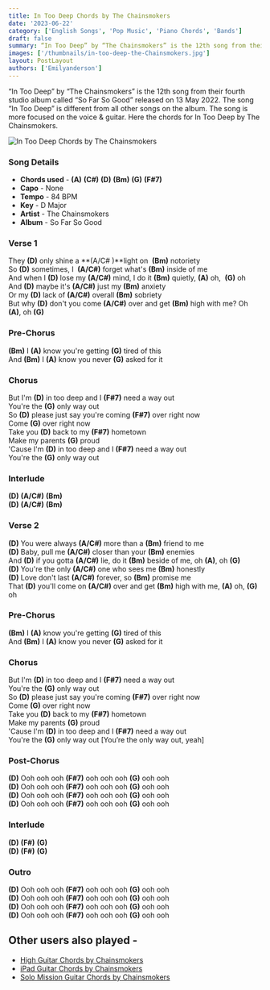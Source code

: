 ```yaml
---
title: In Too Deep Chords by The Chainsmokers
date: '2023-06-22'
category: ['English Songs', 'Pop Music', 'Piano Chords', 'Bands']
draft: false
summary: “In Too Deep” by “The Chainsmokers” is the 12th song from their fourth studio album called “So Far So Good” released on 13 May 2022. The song “In Too Deep” is different from all other songs on the album. The song is more focused on the voice & guitar. Here the chords for In Too Deep by The Chainsmokers.
images: ['/thumbnails/in-too-deep-the-Chainsmokers.jpg']
layout: PostLayout
authors: ['Emilyanderson']
---
```


“In Too Deep” by “The Chainsmokers” is the 12th song from their fourth studio album called “So Far So Good” released on 13 May 2022. The song “In Too Deep” is different from all other songs on the album. The song is more focused on the voice & guitar. Here the chords for In Too Deep by The Chainsmokers.

![In Too Deep Chords by The Chainsmokers](/thumbnails/in-too-deep-the-Chainsmokers.jpg)

### Song Details

- **Chords used** - **(A)** **(C#)** **(D)** **(Bm)** **(G)** **(F#7)**
- **Capo** - None
- **Tempo** - 84 BPM
- **Key** - D Major
- **Artist** - The Chainsmokers
- **Album** - So Far So Good

### Verse 1

They **(D)** only shine a **(A/C# )**light on  **(Bm)** notoriety\
So **(D)** sometimes, I  **(A/C#)** forget what's **(Bm)** inside of me\
And when I **(D)** lose my **(A/C#)** mind, I do it **(Bm)** quietly, **(A)** oh,  **(G)** oh\
And **(D)** maybe it's **(A/C#)** just my **(Bm)** anxiety\
Or my **(D)** lack of **(A/C#)** overall **(Bm)** sobriety\
But why **(D)** don't you come **(A/C#)** over and get **(Bm)** high with me? Oh **(A)**, oh **(G)**

### Pre-Chorus

**(Bm)** I **(A)** know you're getting **(G)** tired of this\
And **(Bm)** I **(A)** know you never **(G)** asked for it

### Chorus

But I'm **(D)** in too deep and I **(F#7)** need a way out\
You're the **(G)** only way out\
So **(D)** please just say you're coming **(F#7)** over right now\
Come **(G)** over right now\
Take you **(D)** back to my **(F#7)** hometown\
Make my parents **(G)** proud\
'Cause I'm **(D)** in too deep and I **(F#7)** need a way out\
You're the **(G)** only way out

### Interlude

**(D)** **(A/C#)** **(Bm)**\
**(D)** **(A/C#)** **(Bm)**

### Verse 2

**(D)** You were always **(A/C#)** morе than a **(Bm)** friend to me\
**(D)** Baby, pull me **(A/C#)** closеr than your **(Bm)** enemies\
And **(D)** if you gotta **(A/C#)** lie, do it **(Bm)** beside of me, oh **(A)**, oh **(G)**\
**(D)** You're the only **(A/C#)** one who sees me **(Bm)** honestly\
**(D)** Love don't last **(A/C#)** forever, so **(Bm)** promise me\
That **(D)** you'll come on **(A/C#)** over and get **(Bm)** high with me, **(A)** oh, **(G)** oh

### Pre-Chorus

**(Bm)** I **(A)** know you're getting **(G)** tired of this\
And **(Bm)** I **(A)** know you never **(G)** asked for it

### Chorus

But I'm **(D)** in too deep and I **(F#7)** need a way out\
You're the **(G)** only way out\
So **(D)** please just say you're coming **(F#7)** over right now\
Come **(G)** over right now\
Take you **(D)** back to my **(F#7)** hometown\
Make my parents **(G)** proud\
'Cause I'm **(D)** in too deep and I **(F#7)** need a way out\
You're the **(G)** only way out \[You’re the only way out, yeah\]

### Post-Chorus

**(D)** Ooh ooh ooh **(F#7)** ooh ooh ooh **(G)** ooh ooh\
**(D)** Ooh ooh ooh **(F#7)** ooh ooh ooh **(G)** ooh ooh\
**(D)** Ooh ooh ooh **(F#7)** ooh ooh ooh **(G)** ooh ooh\
**(D)** Ooh ooh ooh **(F#7)** ooh ooh ooh **(G)** ooh ooh

### Interlude

**(D)** **(F#)** **(G)**\
**(D)** **(F#)** **(G)**

### Outro

**(D)** Ooh ooh ooh **(F#7)** ooh ooh ooh **(G)** ooh ooh\
**(D)** Ooh ooh ooh **(F#7)** ooh ooh ooh **(G)** ooh ooh\
**(D)** Ooh ooh ooh **(F#7)** ooh ooh ooh **(G)** ooh ooh\
**(D)** Ooh ooh ooh **(F#7)** ooh ooh ooh **(G)** ooh ooh

## Other users also played -

- [High Guitar Chords by Chainsmokers](https://www.chordsco.com/chords/high-guitar-chords-by-chainsmokers)
- [iPad Guitar Chords by Chainsmokers](https://www.chordsco.com/chords/ipad-guitar-chords-by-chainsmokers)
- [Solo Mission Guitar Chords by Chainsmokers](https://www.chordsco.com/chords/solo-mission-guitar-chords-by-chainsmokers)

